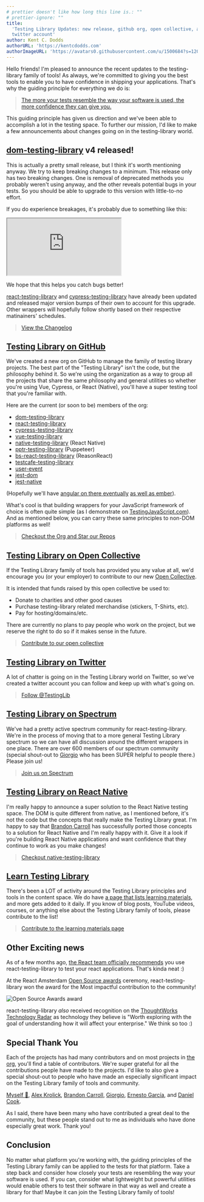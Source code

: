 ```yaml
---
# prettier doesn't like how long this line is.: ""
# prettier-ignore: ""
title:
  'Testing Library Updates: new release, github org, open collective, and
  twitter account'
author: Kent C. Dodds
authorURL: 'https://kentcdodds.com'
authorImageURL: 'https://avatars0.githubusercontent.com/u/1500684?s=120&v=4'
---
```


Hello friends! I'm pleased to announce the recent updates to the testing-library
family of tools! As always, we're committed to giving you the best tools to
enable you to have confidence in shipping your applications. That's why the
guiding principle for everything we do is:

> [The more your tests resemble the way your software is used, the more confidence they can give you.](https://twitter.com/kentcdodds/status/977018512689455106)

This guiding principle has given us direction and we've been able to accomplish
a lot in the testing space. To further our mission, I'd like to make a few
announcements about changes going on in the testing-library world.

## [dom-testing-library](https://github.com/testing-library/dom-testing-library) v4 released!

This is actually a pretty small release, but I think it's worth mentioning
anyway. We try to keep breaking changes to a minimum. This release only has two
breaking changes. One is removal of deprecated methods you probably weren't
using anyway, and the other reveals potential bugs in your tests. So you should
be able to upgrade to this version with little-to-no effort.

If you do experience breakages, it's probably due to something like this:

<!-- prettier in my editor treats this like MDX, which turns this into a
self-closing tag. But the parser docusaurus uses doesn't like that so we'll
just disable it here -->
<!-- prettier-ignore -->
<iframe
  src="https://codesandbox.io/embed/9zw1wv59mw?fontsize=14&module=%2Fsrc%2F__tests__%2Findex.js&previewwindow=tests&view=editor"
  title="React Codesandbox"
  style={{width: '100%', height:500, border:0, borderRadius: 4, overflow:'hidden'}}   sandbox="allow-modals allow-forms allow-popups allow-scripts allow-same-origin"
></iframe>

We hope that this helps you catch bugs better!

[react-testing-library](https://github.com/testing-library/react-testing-library)
and
[cypress-testing-library](https://github.com/testing-library/cypress-testing-library)
have already been updated and released major version bumps of their own to
account for this upgrade. Other wrappers will hopefully follow shortly based on
their respective matinainers' schedules.

> [View the Changelog](https://github.com/testing-library/dom-testing-library/releases/tag/v4.0.0)

## [Testing Library on GitHub](https://github.com/testing-library)

We've created a new org on GitHub to manage the family of testing library
projects. The best part of the "Testing Library" isn't the code, but the
philosophy behind it. So we're using the organization as a way to group all the
projects that share the same philosophy and general utilities so whether you're
using Vue, Cypress, or React (Native), you'll have a super testing tool that
you're familiar with.

Here are the current (or soon to be) members of the org:

- [dom-testing-library](https://github.com/testing-library/dom-testing-library)
- [react-testing-library](https://github.com/testing-library/react-testing-library)
- [cypress-testing-library](https://github.com/testing-library/cypress-testing-library)
- [vue-testing-library](https://github.com/dfcook/vue-testing-library)
- [native-testing-library](https://github.com/testing-library/native-testing-library)
  (React Native)
- [pptr-testing-library](https://github.com/patrickhulce/pptr-testing-library)
  (Puppeteer)
- [bs-react-testing-library](https://github.com/wyze/bs-react-testing-library)
  (ReasonReact)
- [testcafe-testing-library](https://github.com/testing-library/testcafe-testing-library)
- [user-event](https://github.com/Gpx/user-event)
- [jest-dom](https://github.com/testing-library/jest-dom)
- [jest-native](https://github.com/testing-library/jest-native)

(Hopefully we'll have
[angular on there eventually](https://github.com/angular-extensions/testing-library/issues/4)
[as well as ember](https://github.com/emberjs/rfcs/pull/327)).

What's cool is that building wrappers for your JavaScript framework of choice is
often quite simple (as I demonstrate on
[TestingJavaScript.com](https://testingjavascript.com)). And as mentioned below,
you can carry these same principles to non-DOM platforms as well!

> [Checkout the Org and Star our Repos](https://github.com/testing-library)

## [Testing Library on Open Collective](https://opencollective.com/testing-library)

If the Testing Library family of tools has provided you any value at all, we'd
encourage you (or your employer) to contribute to our new
[Open Collective](https://opencollective.com/testing-library).

It is intended that funds raised by this open collective be used to:

- Donate to charities and other good causes
- Purchase testing-library related merchandise (stickers, T-Shirts, etc).
- Pay for hosting/domains/etc.

There are currently no plans to pay people who work on the project, but we
reserve the right to do so if it makes sense in the future.

> [Contribute to our open collective](https://opencollective.com/testing-library)

## [Testing Library on Twitter](https://twitter.com/testinglib)

A lot of chatter is going on in the Testing Library world on Twitter, so we've
created a twitter account you can follow and keep up with what's going on.

> [Follow @TestingLib](https://twitter.com/testinglib)

## [Testing Library on Spectrum](https://spectrum.chat/testing-library)

We've had a pretty active spectrum community for react-testing-library. We're in
the process of moving that to a more general Testing Library spectrum so we can
have all discussion around the different wrappers in one place. There are over
600 members of our spectrum community (special shout-out to
[Giorgio](https://spectrum.chat/users/gpx) who has been SUPER helpful to people
there.) Please join us!

> [Join us on Spectrum](https://spectrum.chat/testing-library)

## [Testing Library on React Native](https://callstack.github.io/react-native-testing-library/)

I'm really happy to announce a super solution to the React Native testing space.
The DOM is quite different from native, as I mentioned before, it's not the code
but the concepts that really make the Testing Library great. I'm happy to say
that [Brandon Carroll](https://github.com/bcarroll22) has successfully ported
those concepts to a solution for React Native and I'm really happy with it. Give
it a look if you're building React Native applications and want confidence that
they continue to work as you make changes!

> [Checkout native-testing-library](https://callstack.github.io/react-native-testing-library/)

## [Learn Testing Library](https://testing-library.com/docs/learning)

There's been a LOT of activity around the Testing Library principles and tools
in the content space. We do have
[a page that lists learning materials](https://testing-library.com/docs/learning),
and more gets added to it daily. If you know of blog posts, YouTube videos,
courses, or anything else about the Testing Library family of tools, please
contribute to the list!

> [Contribute to the learning materials page](https://github.com/testing-library/testing-library-docs/edit/main/docs/learning.mdx)

## Other Exciting news

As of a few months ago,
[the React team officially recommends](https://reactjs.org/blog/2019/02/06/react-v16.8.0.html)
you use react-testing-library to test your react applications. That's kinda neat
:)

At the React Amsterdam [Open Source awards](https://osawards.com/react/)
ceremony, react-testing-library won the award for the Most impactful
contribution to the community!

![Open Source Awards award](/img/blog/award.jpg)

react-testing-library _also_ received recognition on the
[ThoughtWorks Technology Radar](https://www.thoughtworks.com/radar/languages-and-frameworks)
as technology they believe is "Worth exploring with the goal of understanding
how it will affect your enterprise." We think so too :)

## Special Thank You

Each of the projects has had many contributors and on most projects in
[the org](https://github.com/testing-library), you'll find a table of
contributors. We're super grateful for all the contributions people have made to
the projects. I'd like to also give a special shout-out to people who have made
an especially significant impact on the Testing Library family of tools and
community.

[Myself 👋](https://kentcdodds.com), [Alex Krolick](https://alexkrolick.com/),
[Brandon Carroll](https://github.com/bcarroll22),
[Giorgio](https://twitter.com/Gpx),
[Ernesto García](https://twitter.com/gnapse), and
[Daniel Cook](https://github.com/dfcook).

As I said, there have been many who have contributed a great deal to the
community, but these people stand out to me as individuals who have done
especially great work. Thank you!

## Conclusion

No matter what platform you're working with, the guiding principles of the
Testing Library family can be applied to the tests for that platform. Take a
step back and consider how closely your tests are resembling the way your
software is used. If you can, consider what lightweight but powerful utilities
would enable others to test their software in that way as well and create a
library for that! Maybe it can join the Testing Library family of tools!
